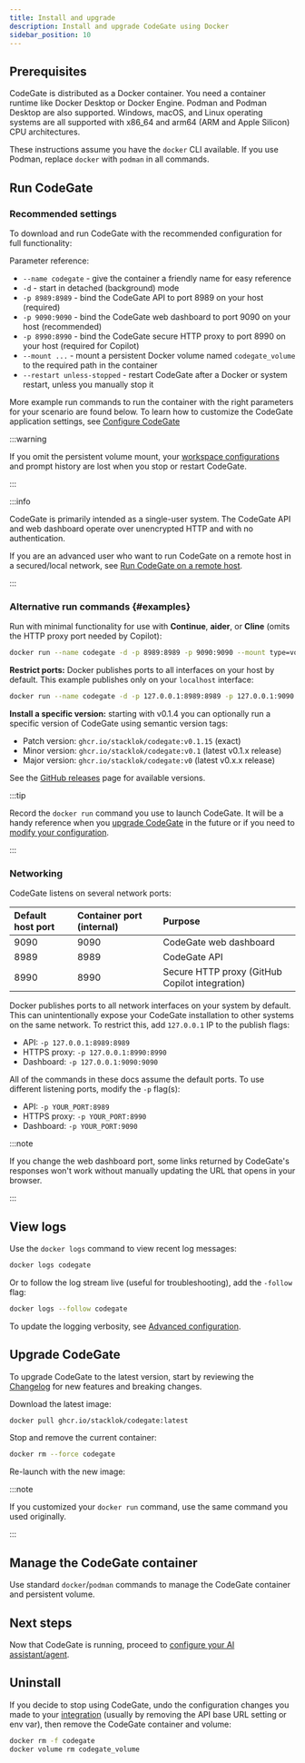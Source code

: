 ```yaml
---
title: Install and upgrade
description: Install and upgrade CodeGate using Docker
sidebar_position: 10
---
```



## Prerequisites

CodeGate is distributed as a Docker container. You need a container runtime like
Docker Desktop or Docker Engine. Podman and Podman Desktop are also supported.
Windows, macOS, and Linux operating systems are all supported with x86_64 and
arm64 (ARM and Apple Silicon) CPU architectures.

These instructions assume you have the `docker` CLI available. If you use
Podman, replace `docker` with `podman` in all commands.

## Run CodeGate

### Recommended settings

To download and run CodeGate with the recommended configuration for full
functionality:

<DefaultRunCommand />

Parameter reference:

- `--name codegate` - give the container a friendly name for easy reference
- `-d` - start in detached (background) mode
- `-p 8989:8989` - bind the CodeGate API to port 8989 on your host (required)
- `-p 9090:9090` - bind the CodeGate web dashboard to port 9090 on your host
  (recommended)
- `-p 8990:8990` - bind the CodeGate secure HTTP proxy to port 8990 on your host
  (required for Copilot)
- `--mount ...` - mount a persistent Docker volume named `codegate_volume` to
  the required path in the container
- `--restart unless-stopped` - restart CodeGate after a Docker or system
  restart, unless you manually stop it

More example run commands to run the container with the right parameters for
your scenario are found below. To learn how to customize the CodeGate
application settings, see [Configure CodeGate](./configure.md)

:::warning

If you omit the persistent volume mount, your
[workspace configurations](../features/workspaces.mdx) and prompt history are
lost when you stop or restart CodeGate.

:::

:::info

CodeGate is primarily intended as a single-user system. The CodeGate API and web
dashboard operate over unencrypted HTTP and with no authentication.

If you are an advanced user who want to run CodeGate on a remote host in a
secured/local network, see
[Run CodeGate on a remote host](./configure.md#run-on-remote-host).

:::

### Alternative run commands \{#examples}

Run with minimal functionality for use with **Continue**, **aider**, or
**Cline** (omits the HTTP proxy port needed by Copilot):

```bash
docker run --name codegate -d -p 8989:8989 -p 9090:9090 --mount type=volume,src=codegate_volume,dst=/app/codegate_volume --restart unless-stopped ghcr.io/stacklok/codegate:latest
```

**Restrict ports:** Docker publishes ports to all interfaces on your host by
default. This example publishes only on your `localhost` interface:

```bash
docker run --name codegate -d -p 127.0.0.1:8989:8989 -p 127.0.0.1:9090:9090 -p 127.0.0.1:8990:8990 --mount type=volume,src=codegate_volume,dst=/app/codegate_volume --restart unless-stopped ghcr.io/stacklok/codegate:latest
```

**Install a specific version:** starting with v0.1.4 you can optionally run a
specific version of CodeGate using semantic version tags:

- Patch version: `ghcr.io/stacklok/codegate:v0.1.15` (exact)
- Minor version: `ghcr.io/stacklok/codegate:v0.1` (latest v0.1.x release)
- Major version: `ghcr.io/stacklok/codegate:v0` (latest v0.x.x release)

See the [GitHub releases](https://github.com/stacklok/codegate/releases) page
for available versions.

:::tip

Record the `docker run` command you use to launch CodeGate. It will be a handy
reference when you [upgrade CodeGate](#upgrade-codegate) in the future or if you
need to [modify your configuration](./configure.md).

:::

### Networking

CodeGate listens on several network ports:

| Default host port | Container port (internal) | Purpose                                        |
| :---------------- | :------------------------ | :--------------------------------------------- |
| 9090              | 9090                      | CodeGate web dashboard                         |
| 8989              | 8989                      | CodeGate API                                   |
| 8990              | 8990                      | Secure HTTP proxy (GitHub Copilot integration) |

Docker publishes ports to all network interfaces on your system by default. This
can unintentionally expose your CodeGate installation to other systems on the
same network. To restrict this, add `127.0.0.1` IP to the publish flags:

- API: `-p 127.0.0.1:8989:8989`
- HTTPS proxy: `-p 127.0.0.1:8990:8990`
- Dashboard: `-p 127.0.0.1:9090:9090`

All of the commands in these docs assume the default ports. To use different
listening ports, modify the `-p` flag(s):

- API: `-p YOUR_PORT:8989`
- HTTPS proxy: `-p YOUR_PORT:8990`
- Dashboard: `-p YOUR_PORT:9090`

:::note

If you change the web dashboard port, some links returned by CodeGate's
responses won't work without manually updating the URL that opens in your
browser.

:::

## View logs

Use the `docker logs` command to view recent log messages:

```bash
docker logs codegate
```

Or to follow the log stream live (useful for troubleshooting), add the `-follow`
flag:

```bash
docker logs --follow codegate
```

To update the logging verbosity, see [Advanced configuration](./configure.md).

## Upgrade CodeGate

To upgrade CodeGate to the latest version, start by reviewing the
[Changelog](../about/changelog.md) for new features and breaking changes.

Download the latest image:

```bash
docker pull ghcr.io/stacklok/codegate:latest
```

Stop and remove the current container:

```bash
docker rm --force codegate
```

Re-launch with the new image:

<DefaultRunCommand />

:::note

If you customized your `docker run` command, use the same command you used
originally.

:::

## Manage the CodeGate container

Use standard `docker`/`podman` commands to manage the CodeGate container and
persistent volume.

## Next steps

Now that CodeGate is running, proceed to
[configure your AI assistant/agent](../integrations/index.mdx).

## Uninstall

If you decide to stop using CodeGate, undo the configuration changes you made to
your [integration](../integrations/index.mdx) (usually by removing the API base
URL setting or env var), then remove the CodeGate container and volume:

```bash
docker rm -f codegate
docker volume rm codegate_volume
```
